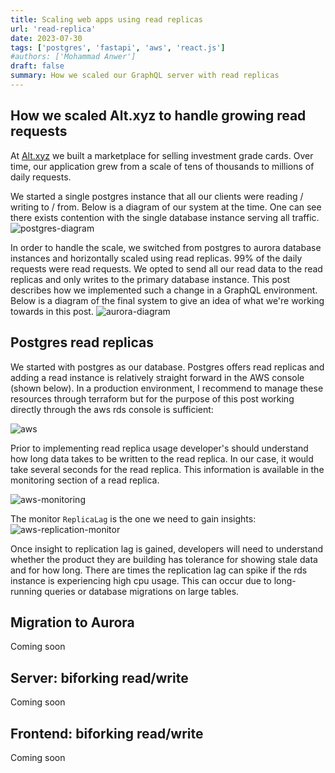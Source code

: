 ```yaml
---
title: Scaling web apps using read replicas
url: 'read-replica'
date: 2023-07-30
tags: ['postgres', 'fastapi', 'aws', 'react.js']
#authors: ['Mohammad Anwer']
draft: false
summary: How we scaled our GraphQL server with read replicas
---
```




<TOCInline toc={props.toc} exclude="Overview" toHeading={2} />

## How we scaled Alt.xyz to handle growing read requests

At [Alt.xyz](https://app.alt.xyz/browse) we built a marketplace for selling investment 
grade cards. Over time, our application grew from a scale of tens of thousands to millions of daily requests.

We started a single postgres instance that all our clients were reading / writing to / from. Below is a diagram of
our system at the time. One can see there exists contention with the single database instance serving all traffic.
![postgres-diagram](/static/images/postgres-system-diagram.png)

In order to handle the scale, we switched from postgres to aurora
database instances and horizontally scaled using read replicas. 99% of the daily requests were read requests.
We opted to send all our read data to the read replicas and only writes to the primary database instance.
This post describes how we implemented such a change in a GraphQL environment. Below is a diagram of the final system
to give an idea of what we're working towards in this post.
![aurora-diagram](/static/images/aurora-system-diagram.png)

## Postgres read replicas
We started with postgres as our database. Postgres offers read replicas and adding a read instance is relatively 
straight forward in the AWS console (shown below). In a production environment, I recommend to manage these resources
through terraform but for the purpose of this post working directly through the aws rds console is sufficient:

![aws](/static/images/postgres-read-replica.png)

Prior to implementing read replica usage developer's should understand how long data takes to be written to the read
replica. In our case, it would take several seconds for the read replica. This information is available in the monitoring
section of a read replica.

![aws-monitoring](/static/images/postgres-replication-lag.png)

The monitor `ReplicaLag` is the one we need to gain insights:
![aws-replication-monitor](/static/images/postgres-replication-monitor.png)

Once insight to replication lag is gained, developers will need to understand whether the product they are building
has tolerance for showing stale data and for how long. There are times the replication lag can spike if the rds instance
is experiencing high cpu usage. This can occur due to long-running queries or database migrations on large tables.

## Migration to Aurora
Coming soon

## Server: biforking read/write
Coming soon

## Frontend: biforking read/write
Coming soon